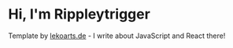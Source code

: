 # Hi, I'm Rippleytrigger

Template by [lekoarts.de](https://www.lekoarts.de?utm_source=cara&utm_medium=Starter) - I write about JavaScript and React there!
